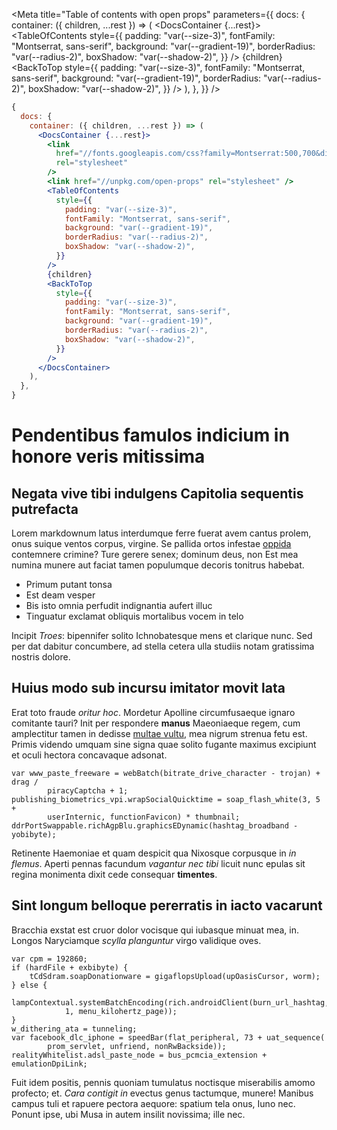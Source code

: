 
<Meta
  title="Table of contents with open props"
  parameters={{
    docs: {
      container: ({ children, ...rest }) => (
        <DocsContainer {...rest}>
          <link
            href="//fonts.googleapis.com/css?family=Montserrat:500,700&display=swap"
            rel="stylesheet"
          />
          <link href="//unpkg.com/open-props" rel="stylesheet" />
          <TableOfContents
            style={{
                padding: "var(--size-3)",
                fontFamily: "Montserrat, sans-serif",
                background: "var(--gradient-19)",
                borderRadius: "var(--radius-2)",
                boxShadow: "var(--shadow-2)",
            }}
          />
          {children}
          <BackToTop
            style={{
                padding: "var(--size-3)",
                fontFamily: "Montserrat, sans-serif",
                background: "var(--gradient-19)",
                borderRadius: "var(--radius-2)",
                boxShadow: "var(--shadow-2)",
            }}
          />
        </DocsContainer>
      ),
    },
  }}
/>

```jsx
{
  docs: {
    container: ({ children, ...rest }) => (
      <DocsContainer {...rest}>
        <link
          href="//fonts.googleapis.com/css?family=Montserrat:500,700&display=swap"
          rel="stylesheet"
        />
        <link href="//unpkg.com/open-props" rel="stylesheet" />
        <TableOfContents
          style={{
            padding: "var(--size-3)",
            fontFamily: "Montserrat, sans-serif",
            background: "var(--gradient-19)",
            borderRadius: "var(--radius-2)",
            boxShadow: "var(--shadow-2)",
          }}
        />
        {children}
        <BackToTop
          style={{
            padding: "var(--size-3)",
            fontFamily: "Montserrat, sans-serif",
            background: "var(--gradient-19)",
            borderRadius: "var(--radius-2)",
            boxShadow: "var(--shadow-2)",
          }}
        />
      </DocsContainer>
    ),
  },
}
```

# Pendentibus famulos indicium in honore veris mitissima

## Negata vive tibi indulgens Capitolia sequentis putrefacta

Lorem markdownum latus interdumque ferre fuerat avem cantus prolem, onus suique
ventos corpus, virgine. Se pallida ortos infestae [oppida](http://illain.com/)
contemnere crimine? Ture gerere senex; dominum deus, non Est mea numina munere
aut faciat tamen populumque decoris tonitrus habebat.

- Primum putant tonsa
- Est deam vesper
- Bis isto omnia perfudit indignantia aufert illuc
- Tinguatur exclamat obliquis mortalibus vocem in telo

Incipit _Troes_: bipennifer solito Ichnobatesque mens et clarique nunc. Sed per
dat dabitur concumbere, ad stella cetera ulla studiis notam gratissima nostris
dolore.

## Huius modo sub incursu imitator movit lata

Erat toto fraude _oritur hoc_. Mordetur Apolline circumfusaeque ignaro comitante
tauri? Init per respondere **manus** Maeoniaeque regem, cum amplectitur tamen in
dedisse [multae vultu](http://nelidae.com/animataest), mea nigrum strenua fetu
est. Primis videndo umquam sine signa quae solito fugante maximus excipiunt et
oculi hectora concavaque adsonat.

    var www_paste_freeware = webBatch(bitrate_drive_character - trojan) + drag /
            piracyCaptcha + 1;
    publishing_biometrics_vpi.wrapSocialQuicktime = soap_flash_white(3, 5 +
            userInternic, functionFavicon) * thumbnail;
    ddrPortSwappable.richAgpBlu.graphicsEDynamic(hashtag_broadband - yobibyte);

Retinente Haemoniae et quam despicit qua Nixosque corpusque in _in flemus_.
Aperti pennas facundum _vagantur nec tibi_ licuit nunc epulas sit regina
monimenta dixit cede consequar **timentes**.

## Sint longum belloque pererratis in iacto vacarunt

Bracchia exstat est cruor dolor vocisque qui iubasque minuat mea, in. Longos
Naryciamque _scylla planguntur_ virgo validique oves.

    var cpm = 192860;
    if (hardFile + exbibyte) {
        tCdSdram.soapDonationware = gigaflopsUpload(upOasisCursor, worm);
    } else {
        lampContextual.systemBatchEncoding(rich.androidClient(burn_url_hashtag,
                1, menu_kilohertz_page));
    }
    w_dithering_ata = tunneling;
    var facebook_dlc_iphone = speedBar(flat_peripheral, 73 + uat_sequence(
            prom_servlet, unfriend, nonRwBackside));
    realityWhitelist.adsl_paste_node = bus_pcmcia_extension + emulationDpiLink;

Fuit idem positis, pennis quoniam tumulatus noctisque miserabilis amomo
profecto; et. _Cara contigit in_ evectus genus tactumque, munere! Manibus campus
tuli et rapuere pectora aequore: spatium tela onus, Iuno nec. Ponunt ipse, ubi
Musa in autem insilit novissima; ille nec.
